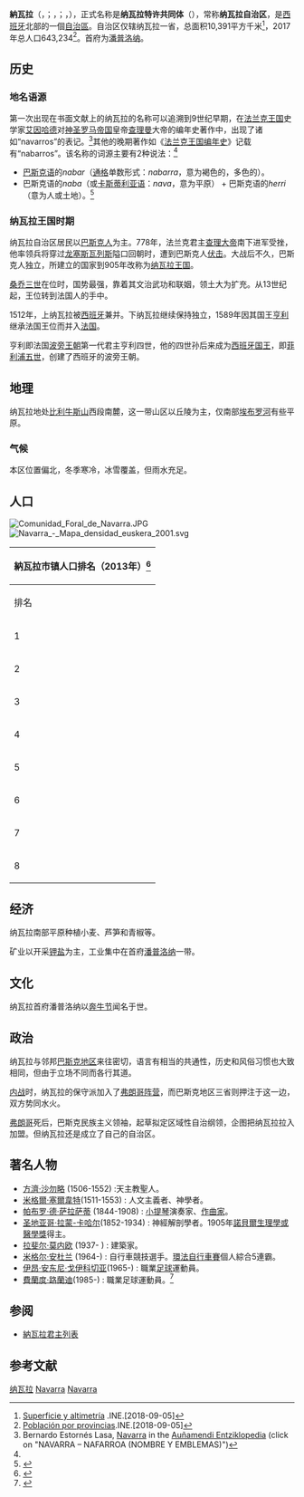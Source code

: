 {{noteTA
|G1=地名
|G2=足球
}}
{{otheruses4|納瓦拉自治區|上納瓦拉|上納瓦拉}}
{{Infobox settlement
| name                    = 纳瓦拉
| native_name             = {{unbulleted list
 |{{lang-es|Navarra}}
 |{{lang-eu|Nafarroa}}
 }}
| official_name           = {{unbulleted list
 |纳瓦拉特许共同体
 |{{nowrap|{{lang-es|Comunidad Foral de Navarra}}}}
 |{{lang-eu|Nafarroako Foru Komunitatea}}
 }}
| settlement_type         = [[西班牙自治区|自治区]]
| image_skyline           = 
| imagesize               = 
| image_alt               = 
| image_caption           = 
| image_flag              = Flag Of Navarre.svg
| flag_size               = 150x100px
| flag_alt                = 
| image_shield            = Coat of Arms of Navarre .svg
| shield_size             = 100x100px
| shield_alt              = 
| motto                   = 
| image_map               = Navarra in Spain.svg
| mapsize                 = 
| map_alt                 =
| map_caption             = 纳瓦拉在西班牙的位置
| coordinates             = {{coord|42|49|N|1|39|W|type:adm1st_region:ES-NA|display=inline,title}}
| subdivision_type        = [[国家|国家]]
| subdivision_name        = [[西班牙|西班牙]]
| seat_type               = [[首府|首府]]
| seat                    = [[潘普洛納_(西班牙)|潘普洛纳]]
| area_total_km2          = 10391
| area_footnotes          = （西班牙的2.2%；排名第11名）
| population_as_of        = 2012
| population_footnotes    = 
| population_total        = 644566
| population_note         =  
| population_blank1_title = {{Tsl|en|List of Spanish autonomous communities by population|西班牙自治区排名列表|人口排名}}
| population_blank1       = 第15名
| population_blank2_title = 百分比
| population_blank2       = 西班牙的1.3%
| population_density_km2  = auto
| population_demonym = {{lang|en|Navarrese}} ([[English_language|英语]])<br />{{lang|es|Navarro}} ([[西班牙语|西语]])<br />{{lang|eu|Nafarra}} ([[巴斯克语|巴斯克语]])
| blank1_name_sec1        = [[官方语言|官方语言]]
| blank1_info_sec1        = [[西班牙语|西班牙语]]，[[巴斯克语|巴斯克语]]
| blank2_name_sec1        = 建立自治
| blank2_info_sec1        = 1982年8月16日
| blank_name_sec2         = 议会
| blank_info_sec2         = [[纳瓦拉议会|纳瓦拉议会]]
| blank1_name_sec2        = [[西班牙眾議院|众议院]]席位
| blank1_info_sec2        = 5 (of 350)
| blank2_name_sec2        = [[西班牙参议员|参议院]]席位
| blank2_info_sec2        = 5 (of 264)
| postal_code_type        = [[ISO_3166-2:ES|ISO 3166-2]]
| postal_code             = NA
| leader_title            = 区长
| leader_name             = {{Tsl|en|Yolanda Barcina|约兰达·巴尔西纳}}([[纳瓦拉人民联盟|UPN]])
| leader_party            = 
| website                 = [http://www.navarra.es/ Gobierno de Navarra]
| footnotes               = 
}}

'''納瓦拉'''（{{lang-es|Navarra}}，{{IPA-es|naˈβara}}；{{lang-eu|Nafarroa}}，{{IPA-eu|nafaˈroa}}；{{lang-oc|Navarra}}，{{IPA-oc|naˈbaʁɔ}}），正式名称是'''纳瓦拉特许共同体'''（{{lang|es|Comunidad Foral de Navarra}}），常称'''纳瓦拉自治区'''，是[[西班牙|西班牙]]北部的一個[[西班牙行政區劃|自治區]]。自治区仅辖纳瓦拉一省，总面积10,391平方千米<ref>[http://www.ine.es/inebaseweb/pdfDispacher.do?td=154090&L=0 Superficie y altimetría] {{Wayback|url=http://www.ine.es/inebaseweb/pdfDispacher.do?td=154090&L=0 |date=20180912121137 }}.INE.[2018-09-05]</ref>，2017年总人口643,234<ref>[http://www.ine.es/jaxiT3/Datos.htm?t=2852 Población por provincias].INE.[2018-09-05]</ref>。首府为[[潘普洛納_(西班牙)|潘普洛纳]]。

== 历史 ==
===地名语源===
第一次出现在书面文献上的纳瓦拉的名称可以追溯到9世纪早期，在[[法兰克王国|法兰克王国]]史学家[[艾因哈德|艾因哈德]]对[[神圣罗马帝国|神圣罗马帝国]]皇帝[[查理曼|查理曼]]大帝的编年史著作中，出现了诸如“navarros”的表记。<ref name="Auñamendi">Bernardo Estornés Lasa, [http://www.euskomedia.org/aunamendi/96788 Navarra] {{webarchive|url=https://web.archive.org/web/20120112133908/http://www.euskomedia.org/aunamendi/96788 |date=2012-01-12 }} in the [[Auñamendi_Entziklopedia|Auñamendi Entziklopedia]] (click on "NAVARRA – NAFARROA (NOMBRE Y EMBLEMAS)")</ref>其他的晚期著作如《[[法兰克王国编年史|法兰克王国编年史]]》记载有“nabarros”。该名称的词源主要有2种说法：<ref name="Auñamendi"/>
*[[巴斯克语|巴斯克语]]的''nabar''（[[通格|通格]]单数形式：''nabarra''，意为褐色的，多色的）。
*巴斯克语的''naba''（或[[卡斯蒂利亚语|卡斯蒂利亚语]]：''nava''，意为平原） + 巴斯克语的''herri''（意为人或土地）。<ref>{{Cite web |url=https://www.etymonline.com/word/Navarre#etymonline_v_45373 |title=Navarre |accessdate=2018-09-08 |publisher=etymonline.com}}</ref>

===纳瓦拉王国时期===
纳瓦拉自治区居民以[[巴斯克人|巴斯克人]]为主。778年，法兰克君主[[查理大帝|查理大帝]]南下进军受挫，他率领兵将穿过[[奥雷亚加|龙塞斯瓦列斯]]隘口回朝时，遭到巴斯克人[[隆塞斯瓦耶斯隘口战役_(778年)|伏击]]。大战后不久，巴斯克人独立，所建立的国家到905年改称为[[纳瓦拉王国|纳瓦拉王国]]。

[[桑乔三世_(纳瓦拉)|桑乔三世]]在位时，国势最强，靠着其文治武功和联姻，领土大为扩充。从13世纪起，王位转到法国人的手中。

1512年，上纳瓦拉被[[西班牙|西班牙]]兼并。下纳瓦拉继续保持独立，1589年因其国王[[亨利四世_(法兰西)|亨利]]继承法国王位而并入[[法国|法国]]。

亨利即法国[[波旁王朝|波旁王朝]]第一代君主亨利四世，他的四世孙后来成为[[西班牙国王|西班牙国王]]，即[[菲利浦五世_(西班牙)|菲利浦五世]]，创建了西班牙的波旁王朝。

== 地理 ==
纳瓦拉地处[[比利牛斯山|比利牛斯山]]西段南麓，这一带山区以丘陵为主，仅南部[[埃布罗河|埃布罗河]]有些平原。

===气候===
本区位置偏北，冬季寒冷，冰雪覆盖，但雨水充足。
{{Weather box|width=70%|location = 纳瓦拉首府[[潘普洛纳_(西班牙)|潘普洛纳]]
|metric first = Yes
|single line = Yes
|Jan record high C = 19.5
|Feb record high C = 23.6
|Mar record high C = 30
|Apr record high C = 29.6
|May record high C = 33.5
|Jun record high C = 38.5
|Jul record high C = 40.2
|Aug record high C = 40.6
|Sep record high C = 38.8
|Oct record high C = 30
|Nov record high C = 27
|Dec record high C = 20
|year record high C = 40.6
|Jan high C = 9.1
|Feb high C = 10.9
|Mar high C = 14.6
|Apr high C = 16.4
|May high C = 20.2
|Jun high C = 25.2
|Jul high C = 28.2
|Aug high C = 28.3
|Sep high C = 24.5
|Oct high C = 19.3
|Nov high C = 13.1
|Dec high C = 9.7
|year high C = 18.4
|Jan mean C = 5.2
|Feb mean C = 6.3
|Mar mean C = 9.1
|Apr mean C = 10.9
|May mean C = 14.7
|Jun mean C = 18.6
|Jul mean C = 21.2
|Aug mean C = 21.4
|Sep mean C = 18.2
|Oct mean C = 14.1
|Nov mean C = 9.0
|Dec mean C = 6.0
|year mean C = 12.9
|Jan low C = 1.4
|Feb low C = 1.6
|Mar low C = 3.7
|Apr low C = 5.3
|May low C = 8.6
|Jun low C = 11.9
|Jul low C = 14.2
|Aug low C = 14.5
|Sep low C = 12.0
|Oct low C = 8.9
|Nov low C = 4.8
|Dec low C = 2.2
|year low C = 7.4
|Jan record low C = -12.4
|Feb record low C = -15.2
|Mar record low C = -9
|Apr record low C = -2.2
|May record low C = -0.2
|Jun record low C = 3.8
|Jul record low C = 7
|Aug record low C = 4.8
|Sep record low C = 3.4
|Oct record low C = -1
|Nov record low C = -6.6
|Dec record low C = -14.2
|year record low C = -15.2
|Jan precipitation mm = 57
|Feb precipitation mm = 50
|Mar precipitation mm = 54
|Apr precipitation mm = 74
|May precipitation mm = 60
|Jun precipitation mm = 46
|Jul precipitation mm = 33
|Aug precipitation mm = 38
|Sep precipitation mm = 44
|Oct precipitation mm = 68
|Nov precipitation mm = 75
|Dec precipitation mm = 72
|year precipitation mm = 674
|Jan humidity = 78
|Feb humidity = 72
|Mar humidity = 66
|Apr humidity = 65
|May humidity = 63
|Jun humidity = 59
|Jul humidity = 57
|Aug humidity = 58
|Sep humidity = 62
|Oct humidity = 69
|Nov humidity = 76
|Dec humidity = 78
|year humidity = 67
|Jan sun = 93
|Feb sun = 125
|Mar sun = 177
|Apr sun = 185
|May sun = 228
|Jun sun = 268
|Jul sun = 310
|Aug sun = 282
|Sep sun = 219
|Oct sun = 164
|Nov sun = 108
|Dec sun = 88
|year sun = 2240
|source 1 = 西班牙国家气象局(Aemet)<ref name=Aemet.es>{{cite web|url=http://www.aemet.es/en/serviciosclimaticos/datosclimatologicos/valoresclimatologicos?l=9263D&k=nav|title=Standard Climate Values for Pamplona|publisher=西班牙国家气象局(Aemet)|accessdate=5 April 2015|archive-date=2018-09-08|archive-url=https://web.archive.org/web/20180908130729/http://www.aemet.es/en/serviciosclimaticos/datosclimatologicos/valoresclimatologicos?l=9263D&k=nav|dead-url=no}}</ref>
|-
|source 2 = 西班牙国家气象局(Aemet)<ref>{{cite web |url =http://www.aemet.es/en/serviciosclimaticos/datosclimatologicos/efemerides_extremos*?w=0&k=nav&l=9262&datos=det&x=9262&m=12&v=Tmn|title=Extreme Climate Values for Pamplona|publisher=西班牙国家气象局(Aemet) |accessdate = 19 November 2014}}</ref>
}}

==人口==
[[File:Comunidad_Foral_de_Navarra.JPG|thumb]]
[[File:Navarra_-_Mapa_densidad_euskera_2001.svg|thumb]]
{|class="wikitable" style="font-size: smaller;"
! colspan=4| 納瓦拉市镇人口排名（2013年）<ref name="upnpopulation">{{cite web |url=http://www.unavarra.es/conocerlauniversidad/en-campus/the-surrounding-area/navarre?submenu=yes&languageId=1 |title=Navarre Population |accessdate=2015-10-02}}</ref>
|-
! 排名 !! 人口 !! 市镇 !! 地域
|-
| 1 || 196,955 || [[潘普洛納_(西班牙)|潘普洛納]] || 中部
|-
| 2 || 35,369 || [[图德拉|图德拉]] || 南部（河岸）
|-
| 3 || 21,120 || [[巴拉尼艾恩|巴拉尼艾恩]] || 中部（潘普洛納都市圈）
|-
| 4 || 18,414 || [[埃格斯|埃格斯]] || 中部（潘普洛納都市圈）
|-
| 5 || 18,248 || [[布尔拉达|布尔拉达]] || 中部（潘普洛納都市圈）
|-
| 6 || 14,120 || [[西苏尔迈奥尔|西苏尔迈奥尔]] || 中部（潘普洛納都市圈）
|-
| 7 || 13,947 || [[埃斯特利亚|埃斯特利亚]] || 南部（河岸）
|-
| 8 || 11,201 || [[塔法利亚|塔法利亚]] || 南部（河岸）
|}
{{Vertical bar chart|type=demography|width=600|name=纳瓦拉历史人口变化图|1900|310355|1910|323503|1920|339220|1930| 352108|1940|365014|1950|383354|1960|406838|1970|466593|1981|509002|1991|519277|2001|555829|note=来源：INE<ref>{{Cite web |url=http://www.ine.es/jaxiT3/Tabla.htm?t=3035 |title=Poblaciones de hecho desde 1900 hasta 1991. Cifras oficiales de los Censos respectivos. |accessdate=2018-09-08}}</ref><ref>{{Cite web |url=http://www.ine.es/jaxiT3/Tabla.htm?t=2853 |title=Cifras oficiales de población resultantes de la revisión del Padrón municipal a 1 de enero. |accessdate=2018-09-08 |publisher=INE}}</ref>}}

== 经济 ==
纳瓦拉南部平原种植小麦、芦笋和青椒等。

矿业以开采[[钾盐|钾盐]]为主，工业集中在首府[[潘普洛納_(西班牙)|潘普洛纳]]一带。

== 文化 ==
{{main|圣费尔明节}}
纳瓦拉首府潘普洛纳以[[圣费尔明节|奔牛节]]闻名于世。

== 政治 ==
纳瓦拉与邻邦[[巴斯克地区|巴斯克地区]]来往密切，语言有相当的共通性，历史和风俗习惯也大致相同，但由于立场不同而各行其道。

[[西班牙内战|内战]]时，纳瓦拉的保守派加入了[[国民军_(西班牙内战)|弗朗哥阵营]]，而巴斯克地区三省则押注于{{Tsl|en|Republican faction (Spanish Civil War)|共和军 (西班牙内战)|共和政府}}这一边，双方势同水火。

[[弗朗哥|弗朗哥]]死后，巴斯克民族主义领袖，起草拟定区域性自治纲领，企图把纳瓦拉拉入加盟。但纳瓦拉还是成立了自己的自治区。

==著名人物==
* [[方濟·沙勿略|方濟·沙勿略]] (1506-1552) :天主教聖人。
* [[米格爾·塞爾韋特|米格爾·塞爾韋特]](1511-1553) : 人文主義者、神學者。
* [[帕布罗·德·萨拉萨蒂|帕布罗·德·萨拉萨蒂]] (1844-1908) : [[小提琴|小提琴]]演奏家、[[作曲家|作曲家]]。
* [[圣地亚哥·拉蒙-卡哈尔|圣地亚哥·拉蒙-卡哈尔]](1852-1934) : 神經解剖學者。1905年[[诺贝尔生理学或医学奖|諾貝爾生理學或醫學獎]]得主。
* [[拉斐尔·莫内欧|拉斐尔·莫内欧]] (1937- ) : 建築家。
* [[米格尔·安杜兰|米格尔·安杜兰]] (1964-) : 自行車競技選手。[[环法自行车赛|環法自行車賽]]個人綜合5連霸。
* [[伊昂·安东尼·戈伊科切亚|伊昂·安东尼·戈伊科切亚]](1965-) : 職業[[足球|足球]]運動員。
* [[費蘭度·路蘭迪|費蘭度·路蘭迪]](1985-) : 職業足球運動員。<ref>{{cite web|url=http://www.fifa.com/mm/document/tournament/competition/01/22/85/78/fwc_2010_squadlists.pdf|title=FIFA World Cup South Africa 2010: List of players|publisher=FIFA.com|page=29|date=4 June 2010|accessdate=13 September 2013|format=PDF|archive-date=2017-12-01|archive-url=https://web.archive.org/web/20171201033016/http://www.fifa.com/mm/document/tournament/competition/01/22/85/78/fwc_2010_squadlists.pdf|dead-url=no}}</ref>

== 参阅 ==
* [[納瓦拉君主列表|納瓦拉君主列表]]

==参考文献==
{{reflist}}

{{Commons category|Navarre}}
{{西班牙行政區劃}}
{{西班牙省份}}

{{Authority control}}
[[Category:纳瓦拉|]]
[[Category:西班牙自治區|Navarra]]
[[Category:巴斯克地區|Navarra]]